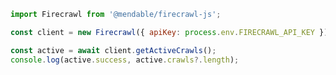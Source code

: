 ```js Node
import Firecrawl from '@mendable/firecrawl-js';

const client = new Firecrawl({ apiKey: process.env.FIRECRAWL_API_KEY });

const active = await client.getActiveCrawls();
console.log(active.success, active.crawls?.length);
```


